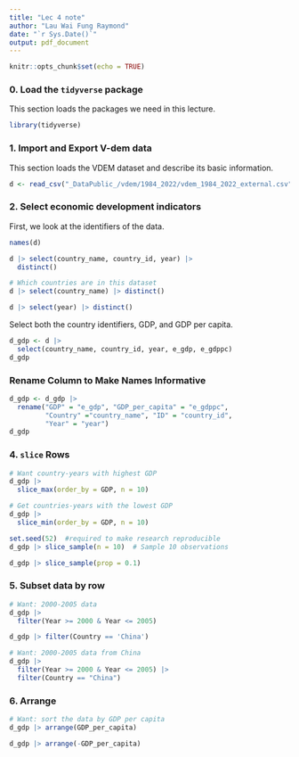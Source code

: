 ```yaml
---
title: "Lec 4 note"
author: "Lau Wai Fung Raymond"
date: "`r Sys.Date()`"
output: pdf_document
---
```


```r
knitr::opts_chunk$set(echo = TRUE)
```

### 0. Load the `tidyverse` package

This section loads the packages we need in this lecture.

```r
library(tidyverse)
```

### 1. Import and Export V-dem data

This section loads the VDEM dataset and describe its basic information.

```r
d <- read_csv("_DataPublic_/vdem/1984_2022/vdem_1984_2022_external.csv")
```

### 2. Select economic development indicators

First, we look at the identifiers of the data.

```r
names(d)
```

```r
d |> select(country_name, country_id, year) |>
  distinct()
```

```r
# Which countries are in this dataset
d |> select(country_name) |> distinct()
```

```r
d |> select(year) |> distinct()
```

Select both the country identifiers, GDP, and GDP per capita.

```r
d_gdp <- d |> 
  select(country_name, country_id, year, e_gdp, e_gdppc)
d_gdp
```

### Rename Column to Make Names Informative

```r
d_gdp <- d_gdp |> 
  rename("GDP" = "e_gdp", "GDP_per_capita" = "e_gdppc", 
         "Country" ="country_name", "ID" = "country_id", 
         "Year" = "year")
d_gdp
```

### 4. `slice` Rows

```r
# Want country-years with highest GDP
d_gdp |> 
  slice_max(order_by = GDP, n = 10)
```

```r
# Get countries-years with the lowest GDP
d_gdp |> 
  slice_min(order_by = GDP, n = 10)
```

```r
set.seed(52)  #required to make research reproducible
d_gdp |> slice_sample(n = 10)  # Sample 10 observations
```

```r
d_gdp |> slice_sample(prop = 0.1)
```

### 5. Subset data by row

```r
# Want: 2000-2005 data
d_gdp |> 
  filter(Year >= 2000 & Year <= 2005)
```

```r
d_gdp |> filter(Country == 'China')
```

```r
# Want: 2000-2005 data from China
d_gdp |> 
  filter(Year >= 2000 & Year <= 2005) |> 
  filter(Country == "China")
```

### 6. Arrange

```r
# Want: sort the data by GDP per capita
d_gdp |> arrange(GDP_per_capita)
```

```r
d_gdp |> arrange(-GDP_per_capita)
```

